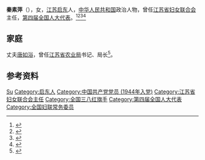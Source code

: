 '''秦素萍'''（{{bd|1928年|12月|2019年|6月28日|catIdx=Qin}}），女，[[江苏|江苏]][[启东|启东]]人，[[中华人民共和国|中华人民共和国]]政治人物，曾任[[江苏省妇女联合会|江苏省妇女联合会]]主任，[[第四届全国人大代表|第四届全国人大代表]]。<ref>{{Cite book|title=中华人民共和国职官志|author=何虎生, 李耀东, 向常福主编|publisher=中国社会出版社|year=2003|isbn=9787800883934|location=北京|pages=}}</ref><ref>{{Cite book|title=华夏妇女名人词典|author=周行健主编|publisher=华夏出版社|year=1988|isbn=|location=北京|pages=}}</ref><ref>{{Cite book|title=古今中外女名人辞典|author=中国妇女管理干部学院编|publisher=中国广播电视出版社|year=1989|isbn=|location=北京|pages=}}</ref><ref>{{Cite web|title=江苏省妇联原主任秦素萍逝世，曾被周总理称为“棉花姑娘”|url=https://www.thepaper.cn/newsDetail_forward_3818571|accessdate=2020-10-17|work=澎湃新闻}}</ref>

== 家庭 ==
丈夫[[唐如浴|唐如浴]]，曾任[[江苏省农业局|江苏省农业局]]书记、局长<ref>{{Cite book|title=鄱湖神韵|last=饶军著|first=|publisher=百花洲文艺出版社|year=2011.10|isbn=7-5500-0167-7|location=南昌|pages=210}}</ref>。

== 参考资料 ==
{{reflist}}

{{中国人物小作品}}
{{Navboxes 
| title  = 秦素萍在[[中华全国妇女联合会|中华全国妇女联合会]]的职务
| list1  =
{{中华全国妇女联合会第四届执行委员会}}
{{中华全国妇女联合会第五届执行委员会}}
}}

{{Authority control}}
{{DEFAULTSORT:Qin秦}}
[[Category:秦姓|Su]]
[[Category:启东人|Category:启东人]]
[[Category:中国共产党党员_(1944年入党)|Category:中国共产党党员 (1944年入党)]]
[[Category:江苏省妇女联合会主任|Category:江苏省妇女联合会主任]]
[[Category:全国三八红旗手|Category:全国三八红旗手]]
[[Category:第四届全国人大代表|Category:第四届全国人大代表]]
[[Category:全国妇联常务委员|Category:全国妇联常务委员]]